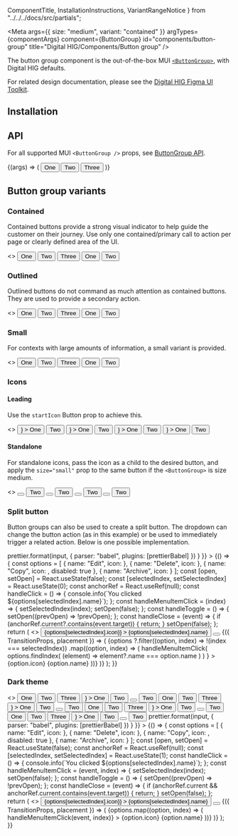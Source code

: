  ComponentTitle,
  InstallationInstructions,
  VariantRangeNotice
} from "../../../docs/src/partials";

<Meta
  args={{ size: "medium", variant: "contained" }}
  argTypes={componentArgs}
  component={ButtonGroup}
  id="components/button-group"
  title="Digital HIG/Components/Button group"
/>

<ComponentTitle name="Button group" status="Stable" />

The button group component is the out-of-the-box MUI [`<ButtonGroup>`](https://mui.com/material-ui/react-button-group/), with Digital HIG defaults.

For related design documentation, please see the [Digital HIG Figma UI Toolkit](https://www.figma.com/file/Eks986gkqncHjkLnwQjO7g/iccc-sticker-sheets?type=design&node-id=4203-241202&mode=design&t=oFsPjUO0LmXGJkCp-0).

## Installation

<InstallationInstructions componentImport="ButtonGroup" />

## API

For all supported MUI `<ButtonGroup />` props, see [ButtonGroup API](https://mui.com/material-ui/api/button-group/#main-content).

<Canvas>
  <Story name="API">
    {(args) => (
      <ButtonGroup {...args}>
        <Button>One</Button>
        <Button>Two</Button>
        <Button>Three</Button>
      </ButtonGroup>
    )}
  </Story>
</Canvas>

<ArgsTable story="API" />

## Button group variants

<VariantRangeNotice />

### Contained

Contained buttons provide a strong visual indicator to help guide the customer on their journey. Use only one contained/primary call to action per page or clearly defined area of the UI.

<Canvas>
  <Story name="Contained">
    <>
      <ButtonGroup>
        <Button>One</Button>
        <Button>Two</Button>
        <Button>Three</Button>
      </ButtonGroup>
      <Box py={3} />
      <ButtonGroup>
        <Button>One</Button>
        <Button>Two</Button>
      </ButtonGroup>
    </>
  </Story>
</Canvas>

### Outlined

Outlined buttons do not command as much attention as contained buttons. They are used to provide a secondary action.

<Canvas>
  <Story name="Outlined">
    <>
      <ButtonGroup variant="outlined">
        <Button>One</Button>
        <Button>Two</Button>
        <Button>Three</Button>
      </ButtonGroup>
      <Box py={3} />
      <ButtonGroup variant="outlined">
        <Button>One</Button>
        <Button>Two</Button>
      </ButtonGroup>
    </>
  </Story>
</Canvas>

### Small

For contexts with large amounts of information, a small variant is provided.

<Canvas>
  <Story name="Small">
    <>
      <ButtonGroup size="small">
        <Button>One</Button>
        <Button>Two</Button>
        <Button>Three</Button>
      </ButtonGroup>
      <Box py={3} />
      <ButtonGroup size="small">
        <Button>One</Button>
        <Button>Two</Button>
      </ButtonGroup>
    </>
  </Story>
</Canvas>

### Icons

#### Leading

Use the `startIcon` Button prop to achieve this.

<Canvas>
  <Story name="Icons: Leading">
    <>
      <ButtonGroup>
        <Button
          startIcon={
            <SvgIcon>
              <EditIcon />
            </SvgIcon>
          }
        >
          One
        </Button>
        <Button>Two</Button>
      </ButtonGroup>
      <Box py={3} />
      <ButtonGroup size="small">
        <Button
          startIcon={
            <SvgIcon>
              <EditIcon />
            </SvgIcon>
          }
        >
          One
        </Button>
        <Button>Two</Button>
      </ButtonGroup>
      <Box py={3} />
      <ButtonGroup variant="outlined">
        <Button
          startIcon={
            <SvgIcon>
              <EditIcon />
            </SvgIcon>
          }
        >
          One
        </Button>
        <Button>Two</Button>
      </ButtonGroup>
      <Box py={3} />
      <ButtonGroup variant="outlined" size="small">
        <Button
          startIcon={
            <SvgIcon>
              <EditIcon />
            </SvgIcon>
          }
        >
          One
        </Button>
        <Button>Two</Button>
      </ButtonGroup>
    </>
  </Story>
</Canvas>

#### Standalone

For standalone icons, pass the icon as a child to the desired button, and apply the `size="small"` prop to the same button if the `<ButtonGroup>` is size medium.

<Canvas>
  <Story name="Icons: Standalone">
    <>
      <ButtonGroup>
        <Button size="small">
          <SvgIcon>
            <EditIcon />
          </SvgIcon>
        </Button>
        <Button>Two</Button>
      </ButtonGroup>
      <Box py={3} />
      <ButtonGroup size="small">
        <Button>
          <SvgIcon>
            <EditIcon />
          </SvgIcon>
        </Button>
        <Button>Two</Button>
      </ButtonGroup>
      <Box py={3} />
      <ButtonGroup variant="outlined">
        <Button size="small">
          <SvgIcon>
            <EditIcon />
          </SvgIcon>
        </Button>
        <Button>Two</Button>
      </ButtonGroup>
      <Box py={3} />
      <ButtonGroup variant="outlined" size="small">
        <Button>
          <SvgIcon>
            <EditIcon />
          </SvgIcon>
        </Button>
        <Button>Two</Button>
      </ButtonGroup>
    </>
  </Story>
</Canvas>

### Split button

Button groups can also be used to create a split button. The dropdown can change the button action (as in this example) or be used to immediately trigger a related action. Below is one possible implementation.

<Canvas>
  <Story
    name="Split button"
    parameters={{
      style: { height: 200 },
      docs: {
        source: {
          type: "code"
        },
        transformSource: (input) =>
          prettier.format(input, {
            parser: "babel",
            plugins: [prettierBabel]
          })
      }
    }}
  >
    {() => {
      const options = [
        { name: "Edit", icon: <EditIcon /> },
        { name: "Delete", icon: <DeleteIcon /> },
        { name: "Copy", icon: <CopyIcon />, disabled: true },
        { name: "Archive", icon: <ArchiveIcon /> }
      ];
      const [open, setOpen] = React.useState(false);
      const [selectedIndex, setSelectedIndex] = React.useState(0);
      const anchorRef = React.useRef(null);
      const handleClick = () => {
        console.info(`You clicked ${options[selectedIndex].name}`);
      };
      const handleMenuItemClick = (index) => {
        setSelectedIndex(index);
        setOpen(false);
      };
      const handleToggle = () => {
        setOpen((prevOpen) => !prevOpen);
      };
      const handleClose = (event) => {
        if (anchorRef.current?.contains(event.target)) {
          return;
        }
        setOpen(false);
      };
      return (
        <>
          <ButtonGroup
            variant="contained"
            ref={anchorRef}
            aria-label="split button"
          >
            <Button
              onClick={handleClick}
              startIcon={<SvgIcon>{options[selectedIndex].icon}</SvgIcon>}
            >
              {options[selectedIndex].name}
            </Button>
            <Button
              size="small"
              aria-controls={open ? "split-button-menu" : undefined}
              aria-expanded={open ? "true" : undefined}
              aria-label="select merge strategy"
              aria-haspopup="menu"
              onClick={handleToggle}
            >
              <SvgIcon>
                <NavMore />
              </SvgIcon>
            </Button>
          </ButtonGroup>
          <Popper
            open={open}
            anchorEl={anchorRef.current}
            role={undefined}
            transition
            disablePortal
          >
            {({ TransitionProps, placement }) => (
              <Grow
                {...TransitionProps}
                style={{
                  transformOrigin: "0 0 0",
                  transition: "all 130ms ease-in-out 0s"
                }}
              >
                <Paper>
                  <ClickAwayListener onClickAway={handleClose}>
                    <MenuList id="split-button-menu" autoFocusItem>
                      {options
                        ?.filter((option, index) => !(index === selectedIndex))
                        .map((option, index) => (
                          <MenuItem
                            tabIndex={0}
                            disabled={option.disabled}
                            key={option.name}
                            selected={
                              option.name === options[selectedIndex]?.name
                            }
                            onClick={() =>
                              handleMenuItemClick(
                                options.findIndex(
                                  (element) => element?.name === option.name
                                )
                              )
                            }
                          >
                            <SvgIcon>{option.icon}</SvgIcon>
                            <Typography variant="button-label">
                              {option.name}
                            </Typography>
                          </MenuItem>
                        ))}
                    </MenuList>
                  </ClickAwayListener>
                </Paper>
              </Grow>
            )}
          </Popper>
        </>
      );
    }}
  </Story>
</Canvas>

### Dark theme

<Canvas>
  <Story name="Dark theme" parameters={{ theme: "dark" }}>
    <>
      <ButtonGroup>
        <Button>One</Button>
        <Button>Two</Button>
        <Button>Three</Button>
      </ButtonGroup>
      <Box py={3} />
      <ButtonGroup>
        <Button
          startIcon={
            <SvgIcon>
              <EditIcon />
            </SvgIcon>
          }
        >
          One
        </Button>
        <Button>Two</Button>
      </ButtonGroup>
      <Box py={3} />
      <ButtonGroup>
        <Button size="small">
          <SvgIcon>
            <EditIcon />
          </SvgIcon>
        </Button>
        <Button>Two</Button>
      </ButtonGroup>
      <Box py={3} />
      <ButtonGroup size="small">
        <Button>One</Button>
        <Button>Two</Button>
        <Button>Three</Button>
      </ButtonGroup>
      <Box py={3} />
      <ButtonGroup size="small">
        <Button
          startIcon={
            <SvgIcon>
              <EditIcon />
            </SvgIcon>
          }
        >
          One
        </Button>
        <Button>Two</Button>
      </ButtonGroup>
      <Box py={3} />
      <ButtonGroup size="small">
        <Button>
          <SvgIcon>
            <EditIcon />
          </SvgIcon>
        </Button>
        <Button>Two</Button>
      </ButtonGroup>
      <Box py={3} />
      <ButtonGroup variant="outlined">
        <Button>One</Button>
        <Button>Two</Button>
        <Button>Three</Button>
      </ButtonGroup>
      <Box py={3} />
      <ButtonGroup variant="outlined">
        <Button
          startIcon={
            <SvgIcon>
              <EditIcon />
            </SvgIcon>
          }
        >
          One
        </Button>
        <Button>Two</Button>
      </ButtonGroup>
      <Box py={3} />
      <ButtonGroup variant="outlined">
        <Button size="small">
          <SvgIcon>
            <EditIcon />
          </SvgIcon>
        </Button>
        <Button>Two</Button>
      </ButtonGroup>
      <Box py={3} />
      <ButtonGroup variant="outlined" size="small">
        <Button>One</Button>
        <Button>Two</Button>
        <Button>Three</Button>
      </ButtonGroup>
      <Box py={3} />
      <ButtonGroup variant="outlined" size="small">
        <Button
          startIcon={
            <SvgIcon>
              <EditIcon />
            </SvgIcon>
          }
        >
          One
        </Button>
        <Button>Two</Button>
      </ButtonGroup>
      <Box py={3} />
      <ButtonGroup variant="outlined" size="small">
        <Button>
          <SvgIcon>
            <EditIcon />
          </SvgIcon>
        </Button>
        <Button>Two</Button>
      </ButtonGroup>
    </>
  </Story>
</Canvas>

<Canvas>
  <Story
    name="Dark theme: split button"
    parameters={{
      theme: "dark",
      style: { height: 200 },
      docs: {
        source: {
          type: "code"
        },
        transformSource: (input) =>
          prettier.format(input, {
            parser: "babel",
            plugins: [prettierBabel]
          })
      }
    }}
  >
    {() => {
      const options = [
        { name: "Edit", icon: <EditIcon /> },
        { name: "Delete", icon: <DeleteIcon /> },
        { name: "Copy", icon: <CopyIcon />, disabled: true },
        { name: "Archive", icon: <ArchiveIcon /> }
      ];
      const [open, setOpen] = React.useState(false);
      const anchorRef = React.useRef(null);
      const [selectedIndex, setSelectedIndex] = React.useState(1);
      const handleClick = () => {
        console.info(`You clicked ${options[selectedIndex].name}`);
      };
      const handleMenuItemClick = (event, index) => {
        setSelectedIndex(index);
        setOpen(false);
      };
      const handleToggle = () => {
        setOpen((prevOpen) => !prevOpen);
      };
      const handleClose = (event) => {
        if (anchorRef.current && anchorRef.current.contains(event.target)) {
          return;
        }
        setOpen(false);
      };
      return (
        <>
          <ButtonGroup
            variant="contained"
            ref={anchorRef}
            aria-label="split button"
          >
            <Button
              onClick={handleClick}
              startIcon={<SvgIcon>{options[selectedIndex].icon}</SvgIcon>}
            >
              {options[selectedIndex].name}
            </Button>
            <Button
              size="small"
              aria-controls={open ? "split-button-menu" : undefined}
              aria-expanded={open ? "true" : undefined}
              aria-label="select merge strategy"
              aria-haspopup="menu"
              onClick={handleToggle}
            >
              <SvgIcon>
                <NavMore />
              </SvgIcon>
            </Button>
          </ButtonGroup>
          <Popper
            open={open}
            anchorEl={anchorRef.current}
            role={undefined}
            transition
            disablePortal
          >
            {({ TransitionProps, placement }) => (
              <Grow
                {...TransitionProps}
                style={{
                  transformOrigin: "0 0 0",
                  transition: "all 130ms ease-in-out 0s"
                }}
              >
                <Paper>
                  <ClickAwayListener onClickAway={handleClose}>
                    <MenuList id="split-button-menu" autoFocusItem>
                      {options.map((option, index) => (
                        <MenuItem
                          tabIndex={0}
                          disabled={option.disabled}
                          key={option.name}
                          selected={index === selectedIndex}
                          onClick={(event) => handleMenuItemClick(event, index)}
                        >
                          <SvgIcon>{option.icon}</SvgIcon>
                          <Typography variant="button-label">
                            {option.name}
                          </Typography>
                        </MenuItem>
                      ))}
                    </MenuList>
                  </ClickAwayListener>
                </Paper>
              </Grow>
            )}
          </Popper>
        </>
      );
    }}
  </Story>
</Canvas>
